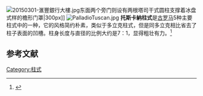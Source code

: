 [[File:20150301-滙豐銀行大樓.jpg|thumb]]东面两个旁门则设有两根塔司干式圆柱支撑着冰盘式样的檐形门罩|300px]]
[[File:PalladioTuscan.jpg|thumb]]
'''托斯卡納柱式'''是[[古罗马|古罗马]]5种主要柱式中的一种，它的风格简约朴素，类似于多立克柱式，但是同多立克相比省去了柱子表面的凹槽。柱身长度与直径的比例大约是7：1，显得粗壮有力。<ref>{{Cite web |url=http://china.stonebtb.com/industry/36800.shtml |title=古罗马柱式天然石材柱子样式介绍 |access-date=2010-11-27 |archive-date=2019-06-10 |archive-url=https://web.archive.org/web/20190610071407/http://china.stonebtb.com/industry/36800.shtml |dead-url=no }}</ref>
{{柱式}}
== 参考文献 ==
<div class="references-small">
<references></references>
</div>

[[Category:柱式|Category:柱式]]